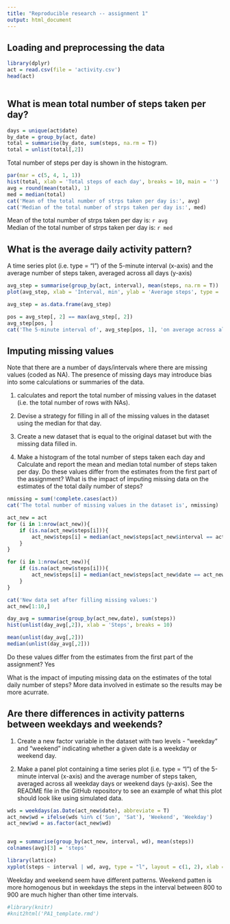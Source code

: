 ```yaml
---
title: "Reproducible research -- assignment 1"
output: html_document
---
```


## Loading and preprocessing the data


```r
library(dplyr)
act = read.csv(file = 'activity.csv')
head(act)
                    
```
## What is mean total number of steps taken per day?

```r
days = unique(act$date)
by_date = group_by(act, date)
total = summarise(by_date, sum(steps, na.rm = T))
total = unlist(total[,2])
```

Total number of steps per day is shown in the histogram.
```r
par(mar = c(5, 4, 1, 1))
hist(total, xlab = 'Total steps of each day', breaks = 10, main = '')
avg = round(mean(total), 1)
med = median(total)
cat('Mean of the total number of strps taken per day is:', avg)  
cat('Median of the total number of strps taken per day is:', med)

```
  
Mean of the total number of strps taken per day is: `r avg`  
Median of the total number of strps taken per day is: `r med`

## What is the average daily activity pattern?

A time series plot (i.e. type = "l") of the 5-minute interval (x-axis) and the average number of steps taken, averaged across all days (y-axis)

```r
avg_step = summarise(group_by(act, interval), mean(steps, na.rm = T))
plot(avg_step, xlab = 'Interval, min', ylab = 'Average steps', type = 'l')

avg_step = as.data.frame(avg_step)

pos = avg_step[, 2] == max(avg_step[, 2])
avg_step[pos, ]
cat('The 5-minute interval of', avg_step[pos, 1], 'on average across all the days in the dataset, contains the maximum number of steps', avg_step[pos, 2])
```
## Imputing missing values

Note that there are a number of days/intervals where there are missing values (coded as NA). The presence of missing days may introduce bias into some calculations or summaries of the data.

1. calculates and report the total number of missing values in the dataset (i.e. the total number of rows with NAs).

2. Devise a strategy for filling in all of the missing values in the dataset using the median for that day.

3. Create a new dataset that is equal to the original dataset but with the missing data filled in.

4. Make a histogram of the total number of steps taken each day and Calculate and report the mean and median total number of steps taken per day. Do these values differ from the estimates from the first part of the assignment? What is the impact of imputing missing data on the estimates of the total daily number of steps?


```r
nmissing = sum(!complete.cases(act))
cat('The total number of missing values in the dataset is', nmissing)

act_new = act
for (i in 1:nrow(act_new)){
    if (is.na(act_new$steps[i])){
        act_new$steps[i] = median(act_new$steps[act_new$interval == act_new$interval[i]], na.rm = T)    
    }
}

for (i in 1:nrow(act_new)){
    if (is.na(act_new$steps[i])){
        act_new$steps[i] = median(act_new$steps[act_new$date == act_new$date[i]], na.rm = T)    
    }
}

cat('New data set after filling missing values:')
act_new[1:10,]

day_avg = summarise(group_by(act_new,date), sum(steps))
hist(unlist(day_avg[,2]), xlab = 'Steps', breaks = 10)

mean(unlist(day_avg[,2]))
median(unlist(day_avg[,2]))
```

Do these values differ from the estimates from the first part of the assignment? Yes

What is the impact of imputing missing data on the estimates of the total daily number of steps? More data involved in estimate so the results may be more acurrate.


## Are there differences in activity patterns between weekdays and weekends?

1. Create a new factor variable in the dataset with two levels - "weekday" and "weekend" indicating whether a given date is a weekday or weekend day.

2. Make a panel plot containing a time series plot (i.e. type = "l") of the 5-minute interval (x-axis) and the average number of steps taken, averaged across all weekday days or weekend days (y-axis). See the README file in the GitHub repository to see an example of what this plot should look like using simulated data.
    
```r
wds = weekdays(as.Date(act_new$date), abbreviate = T)
act_new$wd = ifelse(wds %in% c('Sun', 'Sat'), 'Weekend', 'Weekday')
act_new$wd = as.factor(act_new$wd)


avg = summarise(group_by(act_new, interval, wd), mean(steps))
colnames(avg)[3] = 'steps'

library(lattice)
xyplot(steps ~ interval | wd, avg, type = "l", layout = c(1, 2), xlab = "Interval", ylab = "Number of steps")
```

Weekday and weekend seem have different patterns. Weekend patten is more homogenous but in weekdays the steps in the interval between 800 to 900 are much higher than other time intervals.

```r
#library(knitr)
#knit2html('PA1_template.rmd')
```